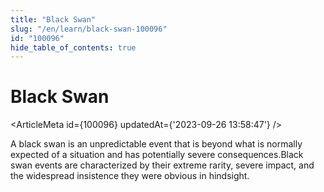 ```yaml
---
title: "Black Swan"
slug: "/en/learn/black-swan-100096"
id: "100096"
hide_table_of_contents: true
---
```



# Black Swan

<ArticleMeta id={100096} updatedAt={'2023-09-26 13:58:47'} />
<div className='border-solid border-b border-t-0 my-4 border-[var(--ifm-color-gray-300)]' />

A black swan is an unpredictable event that is beyond what is normally expected of a situation and has potentially severe consequences.Black swan events are characterized by their extreme rarity, severe impact, and the widespread insistence they were obvious in hindsight.
